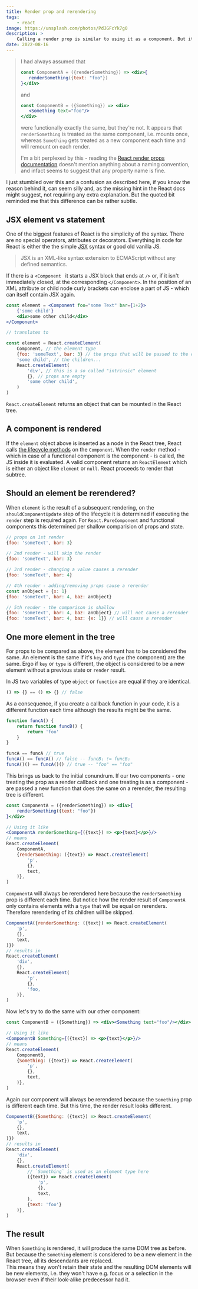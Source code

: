 ```yaml
---
title: Render prop and rerendering
tags:
    - react
image: https://unsplash.com/photos/PdJGFcYk7g0
description: >
    Calling a render prop is similar to using it as a component. But it's not the same.
date: 2022-08-16
---
```


> I had always assumed that
> ```jsx
> const ComponentA = ({renderSomething}) => <div>{
>    renderSomething({text: "foo"})
> }</div>
> ```
> and
> ```jsx 
> const ComponentB = ({Something}) => <div>
>    <Something text="foo"/>
> </div>
> ```
> were functionally exactly the same, but they're not.
> It appears that `renderSomething` is treated as the same component, i.e. mounts once,
> whereas `Something` gets treated as a new component each time and will remount on each render.
> 
> I'm a bit perplexed by this - reading the [React render props documentation](https://reactjs.org/docs/render-props.html#using-props-other-than-render) doesn't mention anything about a naming convention, and infact seems to suggest that any property name is fine. 

I just stumbled over this and a confusion as described here, if you know the reason behind it, can seem silly and, as the missing hint in the React docs might suggest, not requiring any extra explanation.
But the quoted bit reminded me that this difference can be rather subtle.

## JSX element vs statement

One of the biggest features of React is the simplicity of the syntax. There are no special operators, attributes or decorators. Everything in code for React is either the the simple [JSX](https://facebook.github.io/jsx/) syntax or good old vanilla JS.

> JSX is an XML-like syntax extension to ECMAScript without any defined semantics.

If there is a `<Component ` it starts a JSX block that ends at `/>` or, if it isn't immediately closed, at the corresponding `</Component>`. In the position of an XML attribute or child node curly brackets can enclose a part of JS - which can itself contain JSX again.

```jsx
const element = <Component foo="some Text" bar={1+2}>
    {'some child'}
    <div>some other child</div>
</Component>

// translates to

const element = React.createElement(
    Component, // the element type
    {foo: 'someText', bar: 3} // the props that will be passed to the component
    'some child', // the children...
    React.createElement(
        'div', // this is a so called "intrinsic" element
        {}, // props are empty
        'some other child',
    )
)
```

`React.createElement` returns an object that can be mounted in the React tree.

## A component is rendered

If the `element` object above is inserted as a node in the React tree, React calls [the lifecycle methods](https://reactjs.org/docs/react-component.html#the-component-lifecycle) on the `Component`.
When the `render` method - which in case of a functional component is the component - is called, the JS inside it is evaluated.
A valid component returns an `ReactElement` which is either an object like `element` or `null`. React proceeds to render that subtree.

## Should an element be rerendered?

When `element` is the result of a subsequent rendering,
on the `shouldComponentUpdate` step of the lifecycle it is determined
if executing the `render` step is required again.
For `React.PureComponent` and functional components this determined per shallow comparision of props and state.

```js
// props on 1st render
{foo: 'someText', bar: 3}

// 2nd render - will skip the render
{foo: 'someText', bar: 3}

// 3rd render - changing a value causes a rerender
{foo: 'someText', bar: 4}

// 4th render - adding/removing props cause a rerender
const anObject = {x: 1}
{foo: 'someText', bar: 4, baz: anObject}

// 5th render - the comparison is shallow
{foo: 'someText', bar: 4, baz: anObject} // will not cause a rerender
{foo: 'someText', bar: 4, baz: {x: 1}} // will cause a rerender
```

## One more element in the tree

For props to be compared as above, the element has to be considered the same.
An element is the same if it's `key` and `type` (the component) are the same. Ergo if `key` or `type` is different, the object is considered to be a new element without a previous state or `render` result.

In JS two variables of type `object` or `function` are equal if they are identical.
```js
() => {} == () => {} // false
```

As a consequence, if you create a callback function in your code, it is a different function each time although the results might be the same.
```js
function funcA() {
    return function funcB() {
        return 'foo'
    }
}

funcA == funcA // true
funcA() == funcA() // false -- funcB₁ != funcB₂
funcA()() == funcA()() // true -- "foo" == "foo"
```

This brings us back to the initial conundrum. If our two components - one treating the prop as a render callback and one treating is as a component - are passed a new function that does the same on a rerender, the resulting tree is different.

```jsx
const ComponentA = ({renderSomething}) => <div>{
    renderSomething({text: "foo"})
}</div>

// Using it like
<ComponentA renderSomething={({text}) => <p>{text}</p>}/>
// means
React.createElement(
    ComponentA,
    {renderSomething: ({text}) => React.createElement(
        'p',
        {},
        text,
    )},
)
```

`ComponentA` will always be rerendered here because the `renderSomething` prop is different each time.
But notice how the render result of `ComponentA` only contains elements with a `type` that will be equal on rerenders.  
Therefore rerendering of its children will be skipped.

```jsx
ComponentA({renderSomething: ({text}) => React.createElement(
    'p',
    {},
    text,
)})
// results in
React.createElement(
    'div',
    {},
    React.createElement(
        'p',
        {},
        'foo,
    )},
)
```

Now let's try to do the same with our other component:

```jsx
const ComponentB = ({Something}) => <div><Something text="foo"/></div>

// Using it like
<ComponentB Something={({text}) => <p>{text}</p>}/>
// means
React.createElement(
    ComponentB,
    {Something: ({text}) => React.createElement(
        'p',
        {},
        text,
    )},
)
```

Again our component will always be rerendered because the `Something` prop is different each time.
But this time, the render result looks different.

```jsx
ComponentB({Something: ({text}) => React.createElement(
    'p',
    {},
    text,
)})
// results in
React.createElement(
    'div',
    {},
    React.createElement(
        // `Something` is used as an element type here
        ({text}) => React.createElement(
            'p',
            {},
            text,
        ),
        {text: 'foo'}
    )},
)
```

## The result

When `Something` is rendered, it will produce the same DOM tree as before.
But because the `Something` element is considered to be a new element in the React tree, all its descendants are replaced.  
This means they won't retain their state and the resulting DOM elements will be new elements, i.e. they won't have e.g. focus or a selection in the browser even if their look-alike predecessor had it.
